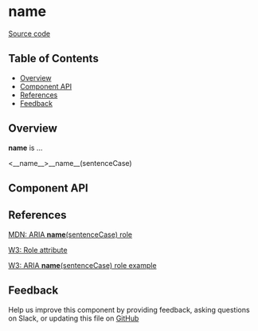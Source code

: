 
# **name**

[Source code](<https://github.com/leemonade/bubbles/tree/main/packages/components/__folder__(kebabCase)/__name__>)

## Table of Contents

<!-- START doctoc generated TOC please keep comment here to allow auto update -->
<!-- DON'T EDIT THIS SECTION, INSTEAD RE-RUN doctoc TO UPDATE -->

- [Overview](#overview)
- [Component API](#component-api)
- [References](#references)
- [Feedback](#feedback)

## Overview

**name** is ...

<ThemeProvider>
  <__name__>__name__(sentenceCase)</__name__>
</ThemeProvider>

## Component API

<Preview>
  <Story id="__atomicity__(kebabCase)s-__folder__(kebabCase)-__name__(kebabCase)--playground" />
</Preview>

<Props of={__name__} />

## References

[MDN: ARIA **name**(sentenceCase) role](<https://developer.mozilla.org/en-US/docs/Web/Accessibility/ARIA/Roles/__name__(kebabCase)_role>)

[W3: Role attribute](https://www.w3.org/WAI/PF/HTML/wiki/RoleAttribute)

[W3: ARIA **name**(sentenceCase) role example](<https://www.w3.org/TR/2016/WD-wai-aria-practices-1.1-20160317/examples/__name__(kebabCase)/__name__(kebabCase).html>)

## Feedback

Help us improve this component by providing feedback, asking questions on Slack, or updating this file on
[GitHub](<https://github.com/leemonade/bubbles/edit/main/packages/components/__folder__(kebabCase)/__name__.mdx>)
